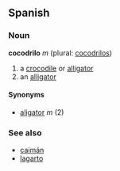 ==Spanish==
===Noun===
'''cocodrilo''' ''m'' (plural: [[cocodrilos]])

# a [[crocodile]] or [[alligator]]<!-- seems to be the generic term - not fluent enough to know more. [[User:Hippietrail|Hippietrail]] 11:28, 9 Mar 2004 (UTC) -->
# an [[alligator]]

====Synonyms====
*[[aligator]] ''m'' (2)

===See also===
*[[caimán]]
*[[lagarto]]